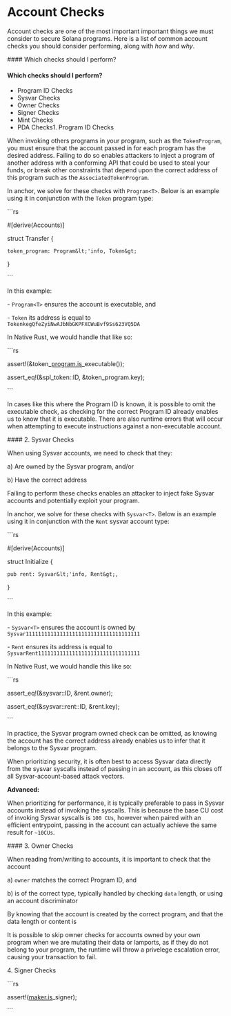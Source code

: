 # Account Checks

Account checks are one of the most important important things we must consider to secure Solana programs. Here is a list of common account checks you should consider performing, along with _how_ and _why_.

\#### Which checks should I perform?

#### Which checks should I perform?

- Program ID Checks
- Sysvar Checks
- Owner Checks
- Signer Checks
- Mint Checks
- PDA Checks1. Program ID Checks

When invoking others programs in your program, such as the `TokenProgram`, you must ensure that the account passed in for each program has the desired address. Failing to do so enables attackers to inject a program of another address with a conforming API that could be used to steal your funds, or break other constraints that depend upon the correct address of this program such as the `AssociatedTokenProgram`.

In anchor, we solve for these checks with `Program<T>`. Below is an example using it in conjunction with the `Token` program type:

\`\`\`rs

#\[derive(Accounts)\]

struct Transfer {

    token_program: Program&lt;'info, Token&gt;

}

\`\`\`

In this example:

\- `Program<T>` ensures the account is executable, and

\- `Token` its address is equal to `TokenkegQfeZyiNwAJbNbGKPFXCWuBvf9Ss623VQ5DA`

In Native Rust, we would handle that like so:

\`\`\`rs

assert!(&token\_[program.is](http://program.is)\_executable());

assert_eq!(&spl_token::ID, &token_program.key);

\`\`\`

In cases like this where the Program ID is known, it is possible to omit the executable check, as checking for the correct Program ID already enables us to know that it is executable. There are also runtime errors that will occur when attempting to execute instructions against a non-executable account.

\#### 2. Sysvar Checks 

When using Sysvar accounts, we need to check that they:

a) Are owned by the Sysvar program, and/or

b) Have the correct address

Failing to perform these checks enables an attacker to inject fake Sysvar accounts and potentially exploit your program. 

In anchor, we solve for these checks with `Sysvar<T>`. Below is an example using it in conjunction with the `Rent` sysvar account type:

\`\`\`rs

#\[derive(Accounts)\]

struct Initialize {

    pub rent: Sysvar&lt;'info, Rent&gt;,

}

\`\`\`

In this example:

\- `Sysvar<T>` ensures the account is owned by `Sysvar1111111111111111111111111111111111111`

\- `Rent` ensures its address is equal to `SysvarRent111111111111111111111111111111111 `

In Native Rust, we would handle this like so:

\`\`\`rs

assert_eq!(&sysvar::ID, &rent.owner);

assert_eq!(&sysvar::rent::ID, &rent.key);

\`\`\`

In practice, the Sysvar program owned check can be omitted, as knowing the account has the correct address already enables us to infer that it belongs to the Sysvar program.

When prioritizing security, it is often best to access Sysvar data directly from the sysvar syscalls instead of passing in an account, as this closes off all Sysvar-account-based attack vectors.

**Advanced:**

When prioritizing for performance, it is typically preferable to pass in Sysvar accounts instead of invoking the syscalls. This is because the base CU cost of invoking Sysvar syscalls is `100 CUs`, however when paired with an efficient entrypoint, passing in the account can actually achieve the same result for `~10CUs`.

\#### 3. Owner Checks

When reading from/writing to accounts, it is important to check that the account 

a) `owner` matches the correct Program ID, and

b) is of the correct type, typically handled by checking `data` length, or using an account discriminator

By knowing that the account is created by the correct program, and that the data length or content is 

It is possible to skip owner checks for accounts owned by your own program when we are mutating their data or lamports, as if they do not belong to your program, the runtime will throw a privelege escalation error, causing your transaction to fail.

 

4\. Signer Checks

\`\`\`rs

assert!([maker.is](http://maker.is)\_signer);

\`\`\`